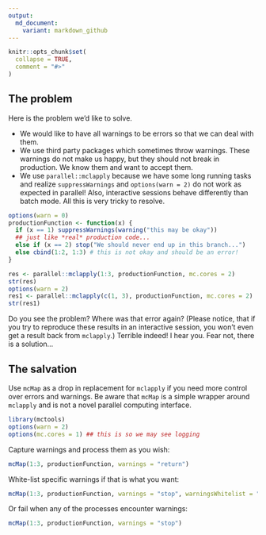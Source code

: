 ```yaml
---
output:
  md_document:
    variant: markdown_github
---
```


```r
knitr::opts_chunk$set(
  collapse = TRUE,
  comment = "#>"
)
```

## The problem

Here is the problem we'd like to solve.

- We would like to have all warnings to be errors so that we can deal with them.
- We use third party packages which sometimes throw warnings. These warnings do
not make us happy, but they should not break in production. We know them and
want to accept them.
- We use `parallel::mclapply` because we have some long running tasks and
realize `suppressWarnings` and `options(warn = 2)` do not work as expected in
parallel! Also, interactive sessions behave differently than batch mode.
All this is very tricky to resolve.

```r
options(warn = 0)
productionFunction <- function(x) {
  if (x == 1) suppressWarnings(warning("this may be okay"))
  ## just like *real* production code...
  else if (x == 2) stop("We should never end up in this branch...")
  else cbind(1:2, 1:3) # this is not okay and should be an error!
}

res <- parallel::mclapply(1:3, productionFunction, mc.cores = 2)
str(res)
options(warn = 2)
res1 <- parallel::mclapply(c(1, 3), productionFunction, mc.cores = 2)
str(res1)
```

Do you see the problem? Where was that error again? (Please notice, that if you
try to reproduce these results in an interactive session, you won't even get a
result back from `mclapply`.) Terrible indeed! I hear you. Fear not, there is a
solution...

## The salvation

Use `mcMap` as a drop in replacement for `mclapply` if you need more control
over errors and warnings. Be aware that `mcMap` is a simple wrapper around
`mclapply` and is not a novel parallel computing interface.

```r
library(mctools)
options(warn = 2)
options(mc.cores = 1) ## this is so we may see logging
```

Capture warnings and process them as you wish:

```r
mcMap(1:3, productionFunction, warnings = "return")
```

White-list specific warnings if that is what you want:

```r
mcMap(1:3, productionFunction, warnings = "stop", warningsWhitelist = "multiple")
```

Or fail when any of the processes encounter warnings:

```r
mcMap(1:3, productionFunction, warnings = "stop")
```

